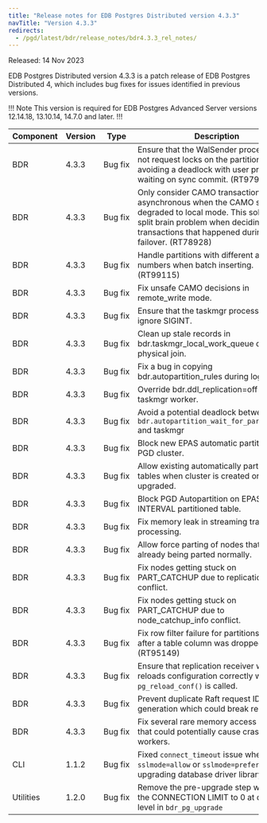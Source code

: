 ```yaml
---
title: "Release notes for EDB Postgres Distributed version 4.3.3"
navTitle: "Version 4.3.3"
redirects:
  - /pgd/latest/bdr/release_notes/bdr4.3.3_rel_notes/
---
```


Released: 14 Nov 2023

EDB Postgres Distributed version 4.3.3 is a patch release of EDB Postgres Distributed 4, which includes bug fixes for issues identified in previous versions.

!!! Note
This version is required for EDB Postgres Advanced Server versions 12.14.18, 13.10.14, 14.7.0 and later.
!!!

| Component | Version |  Type        |                                                   Description                                                           |
| --------- | ------- | ------------ | ------------------------------------------------------------------------------------------------------------------------|
| BDR       | 4.3.3   | Bug&nbsp;fix | Ensure that the WalSender process does not request locks on the partitions, thus avoiding a deadlock with user process waiting on sync commit. (RT97952) |
| BDR       | 4.3.3   | Bug&nbsp;fix | Only consider CAMO transactions to be asynchronous when the CAMO setup was degraded to local mode. This solves the split brain problem when deciding fate of transactions that happened during failover. (RT78928) |
| BDR       | 4.3.3   | Bug&nbsp;fix | Handle partitions with different attribute numbers when batch inserting. (RT99115) |
| BDR       | 4.3.3   | Bug&nbsp;fix | Fix unsafe CAMO decisions in remote_write mode. |
| BDR       | 4.3.3   | Bug&nbsp;fix | Ensure that the taskmgr process does not ignore SIGINT. |
| BDR       | 4.3.3   | Bug&nbsp;fix | Clean up stale records in bdr.taskmgr_local_work_queue during physical join. |
| BDR       | 4.3.3   | Bug&nbsp;fix | Fix a bug in copying bdr.autopartition_rules during logical join. |
| BDR       | 4.3.3   | Bug&nbsp;fix | Override bdr.ddl_replication=off in taskmgr worker. |
| BDR       | 4.3.3   | Bug&nbsp;fix | Avoid a potential deadlock between `bdr.autopartition_wait_for_partitions()` and taskmgr|
| BDR       | 4.3.3   | Bug&nbsp;fix | Block new EPAS automatic partitioning on PGD cluster. |
| BDR       | 4.3.3   | Bug&nbsp;fix | Allow existing automatically partitioned tables when cluster is created or upgraded. |
| BDR       | 4.3.3   | Bug&nbsp;fix | Block PGD Autopartition on EPAS INTERVAL partitioned table. |
| BDR       | 4.3.3   | Bug&nbsp;fix | Fix memory leak in streaming transaction processing. |
| BDR       | 4.3.3   | Bug&nbsp;fix | Allow force parting of nodes that are already being parted normally. |
| BDR       | 4.3.3   | Bug&nbsp;fix | Fix nodes getting stuck on PART_CATCHUP due to replication slot conflict. |
| BDR       | 4.3.3   | Bug&nbsp;fix | Fix nodes getting stuck on PART_CATCHUP due to node_catchup_info conflict. |
| BDR       | 4.3.3   | Bug&nbsp;fix | Fix row filter failure for partitions created after a table column was dropped (RT95149) |
| BDR       | 4.3.3   | Bug&nbsp;fix | Ensure that replication receiver worker reloads configuration correctly when `pg_reload_conf()` is called. |
| BDR       | 4.3.3   | Bug&nbsp;fix | Prevent duplicate Raft request ID generation which could break replication. |
| BDR       | 4.3.3   | Bug&nbsp;fix | Fix several rare memory access issues that could potentially cause crashes of workers. |
| CLI       | 1.1.2   | Bug&nbsp;fix | Fixed `connect_timeout` issue when `sslmode=allow` or `sslmode=prefer` by upgrading database driver library version. |
| Utilities | 1.2.0   | Bug&nbsp;fix | Remove the pre-upgrade step which sets the CONNECTION LIMIT to 0 at database level in `bdr_pg_upgrade` |
